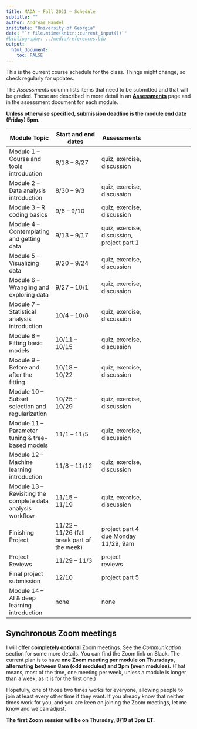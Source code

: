 ---
title: MADA – Fall 2021 – Schedule
subtitle: ""
author: Andreas Handel
institute: "University of Georgia"
date: "`r file.mtime(knitr::current_input())`"
#bibliography: ../media/references.bib
output: 
  html_document:
    toc: FALSE
---

This is the current course schedule for the class. Things might change, so check regularly for updates.


The _Assessments_ column lists items that need to be submitted and that will be graded. Those are described in more detail in an [__Assessments__](./Course_Assessments.html) page and in the assessment document for each module. 

__Unless otherwise specified, submission deadline is the module end date (Friday) 5pm.__ 


| **Module Topic**   | **Start and end dates** | **Assessments** |
| --- | --- | --- | --- |
| Module 1 – Course and tools introduction | 8/18 – 8/27 | quiz, exercise, discussion |
| Module 2 – Data analysis introduction  | 8/30 – 9/3 | quiz, exercise, discussion |
| Module 3 – R coding basics | 9/6 – 9/10 | quiz, exercise, discussion  |
| Module 4 – Contemplating and getting data | 9/13 – 9/17 | quiz, exercise, discussion, project part 1|
| Module 5 – Visualizing data | 9/20 – 9/24 | quiz, exercise, discussion  |
| Module 6 – Wrangling and exploring data | 9/27 – 10/1 | quiz, exercise, discussion  |
| Module 7 – Statistical analysis introduction  | 10/4 – 10/8 | quiz, exercise, discussion  |
| Module 8 – Fitting basic models | 10/11 – 10/15 | quiz, exercise, discussion  |
| Module 9 – Before and after the fitting | 10/18 – 10/22 | quiz, exercise, discussion  |
| Module 10 – Subset selection and regularization | 10/25 – 10/29 | quiz, exercise, discussion  |
| Module 11 – Parameter tuning & tree-based models | 11/1 – 11/5 | quiz, exercise, discussion  |
| Module 12 – Machine learning introduction | 11/8 – 11/12 | quiz, exercise, discussion  |
| Module 13 – Revisiting the complete data analysis workflow | 11/15 – 11/19 | quiz, exercise, discussion  |
| Finishing Project | 11/22 – 11/26 (fall break part of the week) | project part 4 due Monday 11/29, 9am | 
| Project Reviews | 11/29 – 11/3 | project reviews | 
| Final project submission  | 12/10 |  project part 5 |
| Module 14 – AI & deep learning introduction | none | none  |


<!-- _old schedule_ -->

<!-- | **Module Topic**   | **Start and end dates** | **External Sources** | **Assessments** | -->
<!-- | --- | --- | --- | --- | -->
<!-- | Module 1 – Course and tools introduction | 8/14 – 8/23 | IDS:1,2,39,40, HGR, R4DS:27,29,30| quiz, introducing ourselves exercise | -->
<!-- | Module 2 – Topic introduction | 8/14 – 8/23 | none | quiz, discussion| -->
<!-- | Module 3 – R basics | 8/14 – 8/30 | RP:Basics, IDS:3,4 | quiz, coding exercise  | -->
<!-- | Module 4 – Data analysis overview | 9/2 – 9/6 | R4DS:1, ADS:1-4,9-11 | quiz, github issues exercise **(part due Wed)**  | -->
<!-- | Module 5 – Pondering and getting data | 9/9 – 9/13 | R4DS:14-16, IDS:6,24-27  | quiz, project part 1 | -->
<!-- | Module 6 – Data wrangling & Tidyverse | 9/16 – 9/20 |RP:WorkData,TidyData, R4DS:12,  IDS:5,21,22,23 |quiz, tidyverse exercise | -->
<!-- | Module 7 – Visualization | 9/23 – 9/27 | IDS:7-11, RP:Visualize, R4DS:3,7,28 | quiz, visualization exercise | -->
<!-- | Module 8 – Pre-processing | **9/23 – 9/27** | HMLR:3, FES | **none** | -->
<!-- | Module 9 – Model fitting overview | 9/30 – 10/4 | ISL:1,2.1, R4DS:22-23, HMLR:1 | quiz, TidyTuesday 1 exercise | -->
<!-- | Module 10 – Model assessment | 10/7 – 10/11 | HMLR:2, IDS:28,30, ISRL:5 | quiz, project part 2 | -->
<!-- | Module 11 – Basic models | 10/14 – 10/18 | HMLR:4,5,7,8 | data analysis exercise | -->
<!-- | Module 12 – Subset selection and regularization | 10/21 – 10/25 | ISLR:6 | quiz, variable selection exercise   | -->
<!-- | Module 13 – Parameter tuning & tree-based models | 10/28 – 11/1 | ISLR:8, HMLR:9-12  | tree fitting exercise   | -->
<!-- | Module 14 – More machine learning models & model interpretation | 11/4 – 11/8 | see text references | project part 3 | -->
<!-- | Module 15 – Revisiting the complete data analysis workflow | 11/11 – 11/15 | none | TidyTuesday 2 exercise (optional) | -->
<!-- | Module 16 – Deep learning, AI and Big Data | 11/18 – 11/22 | HMLR:13 | deep learning exercise (optional) | -->
<!-- | Finishing Project | 11/25 – 11/29 (fall break part of the week) | none | project part 4 | -->
<!-- | Project Reviews | 12/2 – 12/6 | none | project reviews | -->
<!-- | Final project submission  | 12/11 | none | project part 5 | -->


## Synchronous Zoom meetings

I will offer **completely optional** Zoom meetings. See the _Communication_ section for some more details. You can find the Zoom link on Slack. The current plan is to have **one Zoom meeting per module on Thursdays, alternating between 8am (odd modules) and 3pm (even modules).** (That means, most of the time, one meeting per week, unless a module is longer than a week, as it is for the first one.)

Hopefully, one of those two times works for everyone, allowing people to join at least every other time if they want. If you already know that neither times work for you, and you are keen on joining the Zoom meetings, let me know and we can adjust.

**The first Zoom session will be on Thursday, 8/19 at 3pm ET.**

